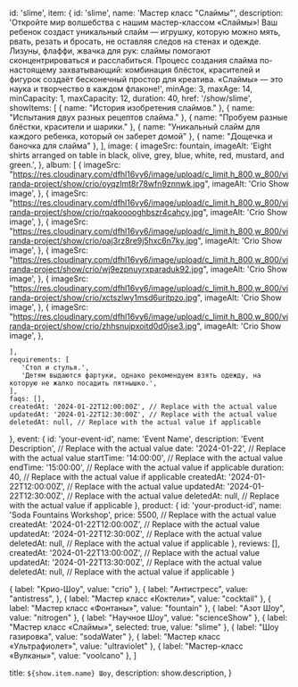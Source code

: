   id: 'slime',
  item: {
    id: 'slime',
    name: 'Мастер класс "Слаймы"',
    description:
      'Откройте мир волшебства с нашим мастер-классом «Слаймы»! Ваш ребенок создаст уникальный слайм — игрушку, которую можно мять, рвать, резать и бросать, не оставляя следов на стенах и одежде.  Лизуны, флаффи, жвачка для рук: слаймы помогают сконцентрироваться и расслабиться. Процесс создания слайма по-настоящему захватывающий: комбинация блёсток, красителей и фигурок создаёт бесконечный простор для креатива. «Слаймы» — это наука и творчество в каждом флаконе!',
    minAge: 3,
    maxAge: 14,
    minCapacity: 1, 
    maxCapacity: 12, 
    duration: 40, 
    href: '/show/slime',
    showItems: [
      { name: "История изобретения слаймов." },
      { name: "Испытания двух разных рецептов слайма." },
      { name: "Пробуем разные блёстки, красители и шарики." },
      { name: "Уникальный слайм для каждого ребенка, который он заберет домой" },
      { name: "Дощечка и баночка для слайма" },
    ],
    image: {
      imageSrc: fountain,
      imageAlt:
        'Eight shirts arranged on table in black, olive, grey, blue, white, red, mustard, and green.',
    },
       album: [
      {
        imageSrc: "https://res.cloudinary.com/dfhl16vy6/image/upload/c_limit,h_800,w_800/viranda-project/show/crio/oyqzlmt8r78wfn9znnwk.jpg",
        imageAlt:
          'Crio Show image',
      },
      {
        imageSrc: "https://res.cloudinary.com/dfhl16vy6/image/upload/c_limit,h_800,w_800/viranda-project/show/crio/rqakooooghbszr4cahcy.jpg",
        imageAlt:
          'Crio Show image',
      },
      {
        imageSrc: "https://res.cloudinary.com/dfhl16vy6/image/upload/c_limit,h_800,w_800/viranda-project/show/crio/oaj3rz8re9j5hxc6n7ky.jpg",
        imageAlt:
          'Crio Show image',
      },
      {
        imageSrc: "https://res.cloudinary.com/dfhl16vy6/image/upload/c_limit,h_800,w_800/viranda-project/show/crio/wj9ezpnuyrxparaduk92.jpg",
        imageAlt:
          'Crio Show image',
      },
      {
        imageSrc: "https://res.cloudinary.com/dfhl16vy6/image/upload/c_limit,h_800,w_800/viranda-project/show/crio/xctszlwy1msd6uritpzo.jpg",
        imageAlt:
          'Crio Show image',
      },
       {
        imageSrc: "https://res.cloudinary.com/dfhl16vy6/image/upload/c_limit,h_800,w_800/viranda-project/show/crio/zhhsnujpxoitd0d0jse3.jpg",
        imageAlt:
          'Crio Show image',
      },
      
    ],
    requirements: [
       'Стол и стулья.',
       'Детям выдаются фартуки, однако рекомендуем взять одежду, на которую не жалко посадить пятнышко.',
    ],
    faqs: [],
    createdAt: '2024-01-22T12:00:00Z', // Replace with the actual value
    updatedAt: '2024-01-22T12:30:00Z', // Replace with the actual value
    deletedAt: null, // Replace with the actual value if applicable
  },
  event: {
    id: 'your-event-id',
    name: 'Event Name',
    description: 'Event Description', // Replace with the actual value
    date: '2024-01-22', // Replace with the actual value
    startTime: '14:00:00', // Replace with the actual value
    endTime: '15:00:00', // Replace with the actual value if applicable
    duration: 40, // Replace with the actual value if applicable
    createdAt: '2024-01-22T12:00:00Z', // Replace with the actual value
    updatedAt: '2024-01-22T12:30:00Z', // Replace with the actual value
    deletedAt: null, // Replace with the actual value if applicable
  },
  product: {
    id: 'your-product-id',
    name: 'Soda Fountains Workshop',
    price: 5500, // Replace with the actual value
    createdAt: '2024-01-22T12:00:00Z', // Replace with the actual value
    updatedAt: '2024-01-22T12:30:00Z', // Replace with the actual value
    deletedAt: null, // Replace with the actual value if applicable
  },
  reviews: [],
createdAt: '2024-01-22T13:00:00Z', // Replace with the actual value
updatedAt: '2024-01-22T13:30:00Z', // Replace with the actual value
deletedAt: null, // Replace with the actual value if applicable
}


  {
    label: "Крио-Шоу",
    value: "crio"
  },
  {
    label: "Антистресс",
    value: "antistress",
  },
  {
    label: "Мастер класс «Коктели»",
    value: "cocktail"
  },
  {
    label: "Мастер класс «Фонтаны»",
    value: "fountain"
  },
  {
    label: "Азот Шоу",
    value: "nitrogen"
  },
  {
    label: "Научное Шоу",
    value: "scienceShow"
  },
  {
    label: "Мастер класс «Слаймы»",
    selected: true,
    value: "slime"
  },
  {
    label: "Шоу газировка",
    value: "sodaWater"
  },
  {
    label: "Мастер класс «Ультрафиолет»",
    value: "ultraviolet"
  },
  {
    label: "Мастер-класс «Вулканы»",
    value: "voolcano"
  },
]

  title: `${show.item.name} Шоу`,
  description: show.description,
}

<Show show={show} orderOptions={orderOptions}/>
